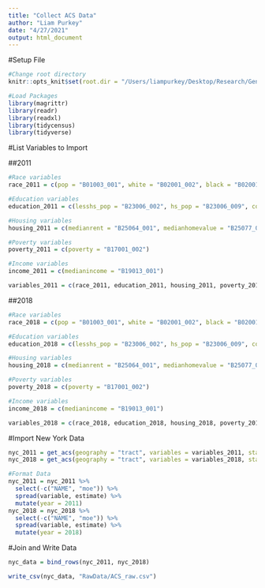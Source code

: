 ```yaml
---
title: "Collect ACS Data"
author: "Liam Purkey"
date: "4/27/2021"
output: html_document
---
```


#Setup File

```r
#Change root directory
knitr::opts_knit$set(root.dir = "/Users/liampurkey/Desktop/Research/Gentrification")
```

```r
#Load Packages
library(magrittr)
library(readr)
library(readxl)
library(tidycensus)
library(tidyverse)
```

#List Variables to Import

##2011 

```r
#Race variables
race_2011 = c(pop = "B01003_001", white = "B02001_002", black = "B02001_003", asian = "B02001_005", hispanic = "B03001_003")

#Education variables 
education_2011 = c(lesshs_pop = "B23006_002", hs_pop = "B23006_009", college_pop = "B23006_023")

#Housing variables 
housing_2011 = c(medianrent = "B25064_001", medianhomevalue = "B25077_001", housing_pop = "B25026_001", renter_occupied = "B25026_009")

#Poverty variables 
poverty_2011 = c(poverty = "B17001_002")

#Income variables 
income_2011 = c(medianincome = "B19013_001")

variables_2011 = c(race_2011, education_2011, housing_2011, poverty_2011, income_2011)
```

##2018

```r
#Race variables
race_2018 = c(pop = "B01003_001", white = "B02001_002", black = "B02001_003", asian = "B02001_005", hispanic = "B03001_003")

#Education variables
education_2018 = c(lesshs_pop = "B23006_002", hs_pop = "B23006_009", college_pop = "B23006_023")

#Housing variables
housing_2018 = c(medianrent = "B25064_001", medianhomevalue = "B25077_001", housing_pop = "B25026_001", renter_occupied = "B25026_009")

#Poverty variables
poverty_2018 = c(poverty = "B17001_002")

#Income variables
income_2018 = c(medianincome = "B19013_001")

variables_2018 = c(race_2018, education_2018, housing_2018, poverty_2018, income_2018)
```

#Import New York Data

```r
nyc_2011 = get_acs(geography = "tract", variables = variables_2011, state = "NY", county = c("Bronx", "Kings", "New York", "Queens", "Richmond"), year = 2011, geometry = FALSE)
nyc_2018 = get_acs(geography = "tract", variables = variables_2018, state = "NY", county = c("Bronx", "Kings", "New York", "Queens", "Richmond"), year = 2018, geometry = FALSE)
```

```r
#Format Data
nyc_2011 = nyc_2011 %>%
  select(-c("NAME", "moe")) %>% 
  spread(variable, estimate) %>%
  mutate(year = 2011)
nyc_2018 = nyc_2018 %>%
  select(-c("NAME", "moe")) %>% 
  spread(variable, estimate) %>%
  mutate(year = 2018)
```

#Join and Write Data

```r
nyc_data = bind_rows(nyc_2011, nyc_2018)
```

```r
write_csv(nyc_data, "RawData/ACS_raw.csv")
```



